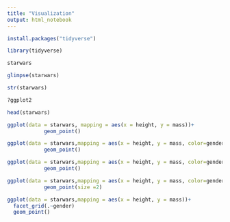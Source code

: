 ```yaml
---
title: "Visualization"
output: html_notebook
---
```


```r
install.packages("tidyverse")
```

```r
library(tidyverse)
```
```r
starwars
```

```r
glimpse(starwars)
```

```r
str(starwars)
```
```r
?ggplot2
```

```r
head(starwars)
```

```r
ggplot(data = starwars, mapping = aes(x = height, y = mass))+
            geom_point()
```
```r
ggplot(data = starwars,mapping = aes(x = height, y = mass, color=gender))+
            geom_point()
```

```r
ggplot(data = starwars,mapping = aes(x = height, y = mass, color=gender, size = birth_year))+
            geom_point()
```


```r
ggplot(data = starwars,mapping = aes(x = height, y = mass, color=gender, size  = birth_year))+
            geom_point(size =2)
```


```r
ggplot(data = starwars,mapping = aes(x = height, y = mass))+
  facet_grid(.~gender)          
  geom_point()
```

